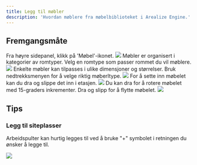 ```yaml
---
title: Legg til møbler
description: 'Hvordan møblere fra møbelbiblioteket i Arealize Engine.'
---
```


## Fremgangsmåte

<Steps>
  <Step title="Åpne møbelpanelet">
    Fra høyre sidepanel, klikk på 'Møbel'-ikonet.
    <Frame type="glass">
        <img src="/images/engine/verktøy/legg-til-møbler/steg-1.png" />
    </Frame>
  </Step>
  <Step title="Velg kategori">
    Møbler er organisert i kategorier av romtyper. Velg en romtype som passer rommet du vil møblere.
    <Frame type="glass">
        <img src="/images/engine/verktøy/legg-til-møbler/steg-2.png" />
    </Frame>
  </Step>
  <Step title="Tilpass møbeltype">
    Enkelte møbler kan tilpasses i ulike dimensjoner og størrelser. Bruk nedtrekksmenyen for å velge riktig møberltype.
    <Frame type="glass">
        <img src="/images/engine/verktøy/legg-til-møbler/steg-3.png" />
    </Frame>
  </Step>
  <Step title="Dra inn møbelet">
    For å sette inn møbelet kan du dra og slippe det inn i etasjen.
    <Frame type="glass">
        <img src="/images/engine/verktøy/legg-til-møbler/steg-4.png" />
    </Frame>
  </Step>
  <Step title="Roter møbelet">
    Du kan dra for å rotere møbelet med 15-graders inkrementer. Dra og slipp for å flytte møbelet.
    <Frame type="glass">
        <img src="/images/engine/verktøy/legg-til-møbler/steg-5.png" />
    </Frame>
  </Step>
</Steps>

## Tips

### Legg til siteplasser

Arbeidspulter kan hurtig legges til ved å bruke "+" symbolet i retningen du ønsker å legge til.

<Frame type="glass">
    <img src="/images/engine/verktøy/legg-til-møbler/arbeidspult.png" />
</Frame>

